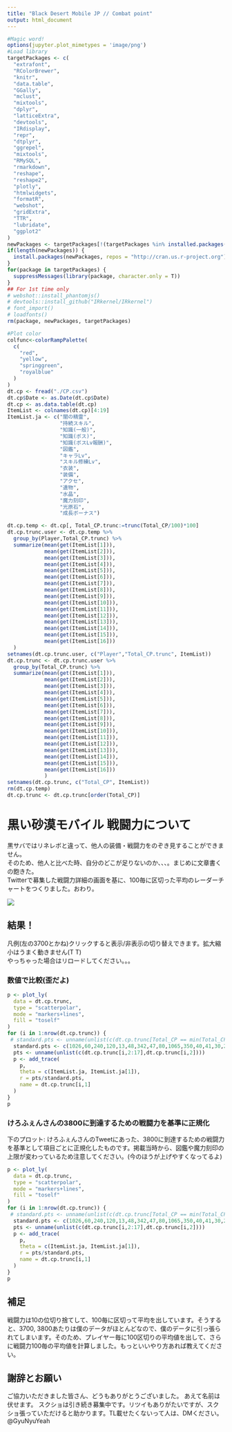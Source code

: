 ```yaml
---
title: "Black Desert Mobile JP // Combat point"
output: html_document
---
```


```r
#Magic word!
options(jupyter.plot_mimetypes = 'image/png')
#Load library
targetPackages <- c(
  "extrafont",
  "RColorBrewer",
  "knitr",
  "data.table",
  "GGally",
  "mclust",
  "mixtools",
  "dplyr",
  "latticeExtra",
  "devtools",
  "IRdisplay",
  "repr",
  "dtplyr",
  "ggrepel",
  "mixtools",
  "RMySQL",
  "rmarkdown",
  "reshape",
  "reshape2",
  "plotly",
  "htmlwidgets",
  "formatR",
  "webshot",
  "gridExtra",
  "TTR",
  "lubridate",
  "ggplot2"
) 
newPackages <- targetPackages[!(targetPackages %in% installed.packages()[,"Package"])]
if(length(newPackages)) {
  install.packages(newPackages, repos = "http://cran.us.r-project.org")
}
for(package in targetPackages) {
  suppressMessages(library(package, character.only = T))
}
## For 1st time only
# webshot::install_phantomjs()
# devtools::install_github("IRkernel/IRkernel")
# font_import()
# loadfonts()
rm(package, newPackages, targetPackages)

#Plot color
colfunc<-colorRampPalette(
  c(
    "red",
    "yellow",
    "springgreen",
    "royalblue"
  )
)
dt.cp <- fread("./CP.csv")
dt.cp$Date <- as.Date(dt.cp$Date)
dt.cp <- as.data.table(dt.cp)
ItemList <- colnames(dt.cp)[4:19]
ItemList.ja <- c("闇の精霊",
                 "持続スキル",
                 "知識(一般)",
                 "知識(ボス)",
                 "知識(ボスLv報酬)",
                 "図鑑",
                 "キャラLv",
                 "スキル修練Lv",
                 "衣装",
                 "装備",
                 "アクセ",
                 "遺物",
                 "水晶",
                 "魔力刻印",
                 "光原石",
                 "成長ボーナス")

dt.cp.temp <- dt.cp[, Total_CP.trunc:=trunc(Total_CP/100)*100]
dt.cp.trunc.user <- dt.cp.temp %>%
  group_by(Player,Total_CP.trunc) %>%
  summarize(mean(get(ItemList[1])),
            mean(get(ItemList[2])),
            mean(get(ItemList[3])),
            mean(get(ItemList[4])),
            mean(get(ItemList[5])),
            mean(get(ItemList[6])),
            mean(get(ItemList[7])),
            mean(get(ItemList[8])),
            mean(get(ItemList[9])),
            mean(get(ItemList[10])),
            mean(get(ItemList[11])),
            mean(get(ItemList[12])),
            mean(get(ItemList[13])),
            mean(get(ItemList[14])),
            mean(get(ItemList[15])),
            mean(get(ItemList[16]))
  )
setnames(dt.cp.trunc.user, c("Player","Total_CP.trunc", ItemList))
dt.cp.trunc <- dt.cp.trunc.user %>%
  group_by(Total_CP.trunc) %>%
  summarize(mean(get(ItemList[1])),
            mean(get(ItemList[2])),
            mean(get(ItemList[3])),
            mean(get(ItemList[4])),
            mean(get(ItemList[5])),
            mean(get(ItemList[6])),
            mean(get(ItemList[7])),
            mean(get(ItemList[8])),
            mean(get(ItemList[9])),
            mean(get(ItemList[10])),
            mean(get(ItemList[11])),
            mean(get(ItemList[12])),
            mean(get(ItemList[13])),
            mean(get(ItemList[14])),
            mean(get(ItemList[15])),
            mean(get(ItemList[16]))
            )
setnames(dt.cp.trunc, c("Total_CP", ItemList))
rm(dt.cp.temp)
dt.cp.trunc <- dt.cp.trunc[order(Total_CP)]
```
# 黒い砂漠モバイル 戦闘力について  
黒サバではリネレボと違って、他人の装備・戦闘力をのぞき見することができません。  
そのため、他人と比べた時、自分のどこが足りないのか、、、。まじめに文章書くの飽きた。  
Twitterで募集した戦闘力詳細の画面を基に、100毎に区切った平均のレーダーチャートをつくりました。おわり。

![](./screenshot.jpg)

## 結果！  
凡例(左の3700とかね)クリックすると表示/非表示の切り替えできます。拡大縮小はうまく動きません(T T)   
やっちゃった場合はリロードしてください。。。

### 数値で比較(歪だよ)  
```r
p <- plot_ly(
  data = dt.cp.trunc,
  type = "scatterpolar",
  mode = "markers+lines",
  fill = "toself"
)
for (i in 1:nrow(dt.cp.trunc)) {
 # standard.pts <- unname(unlist(c(dt.cp.trunc[Total_CP == min(Total_CP),2:17],dt.cp.trunc[Total_CP == min(Total_CP),2])))
  standard.pts <- c(1026,60,240,120,13,48,342,47,80,1065,350,40,41,30,23,275,1026)
  pts <- unname(unlist(c(dt.cp.trunc[i,2:17],dt.cp.trunc[i,2])))
  p <- add_trace(
    p,
    theta = c(ItemList.ja, ItemList.ja[1]),
    r = pts/standard.pts,
    name = dt.cp.trunc[i,1]
  )
}
p
```


### けろふぇんさんの3800に到達するための戦闘力を基準に正規化  
下のプロット: けろふぇんさんのTweetにあった、3800に到達するための戦闘力を基準として項目ごとに正規化したものです。掲載当時から、図鑑や魔力刻印の上限が変わっているため注意してください。(今のほうが上げやすくなってるよ)  

```r
p <- plot_ly(
  data = dt.cp.trunc,
  type = "scatterpolar",
  mode = "markers+lines",
  fill = "toself"
)
for (i in 1:nrow(dt.cp.trunc)) {
 # standard.pts <- unname(unlist(c(dt.cp.trunc[Total_CP == min(Total_CP),2:17],dt.cp.trunc[Total_CP == min(Total_CP),2])))
  standard.pts <- c(1026,60,240,120,13,48,342,47,80,1065,350,40,41,30,23,275,1026)
  pts <- unname(unlist(c(dt.cp.trunc[i,2:17],dt.cp.trunc[i,2])))
  p <- add_trace(
    p,
    theta = c(ItemList.ja, ItemList.ja[1]),
    r = pts/standard.pts,
    name = dt.cp.trunc[i,1]
  )
}
p
```

## 補足  
戦闘力は10の位切り捨てして、100毎に区切って平均を出しています。そうすると、3700, 3800あたりは僕のデータがほとんどなので、僕のデータに引っ張られてしまいます。そのため、プレイヤー毎に100区切りの平均値を出して、さらに戦闘力100毎の平均値を計算しました。もっといいやり方あれば教えてください。

## 謝辞とお願い  
ご協力いただきました皆さん、どうもありがとうございました。 あえて名前は伏せます。
スクショは引き続き募集中です。リツイもありがたいですが、スクショ張っていただけると助かります。TL載せたくないって人は、DMください。  
@GyuNyuYeah